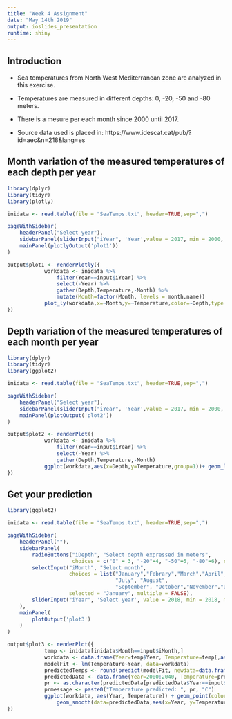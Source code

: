 ```yaml
---
title: "Week 4 Assignment"
date: "May 14th 2019"
output: ioslides_presentation
runtime: shiny
---
```


## Introduction

- Sea temperatures from North West Mediterranean zone are analyzed in this exercise.

- Temperatures are measured in different depths: 0, -20, -50 and -80 meters.

- There is a mesure per each month since 2000 until 2017.

- Source data used is placed in: https://www.idescat.cat/pub/?id=aec&n=218&lang=es


## Month variation of the measured temperatures of each depth per year

```r

library(dplyr)
library(tidyr)
library(plotly)

inidata <- read.table(file = "SeaTemps.txt", header=TRUE,sep=",")

pageWithSidebar(
    headerPanel("Select year"),
    sidebarPanel(sliderInput("iYear", 'Year',value = 2017, min = 2000, max = 2017, sep="")),
    mainPanel(plotlyOutput('plot1'))
)

output$plot1 <- renderPlotly({
            workdata <- inidata %>%
                filter(Year==input$iYear) %>%
                select(-Year) %>%
                gather(Depth,Temperature,-Month) %>%
                mutate(Month=factor(Month, levels = month.name))
            plot_ly(workdata,x=~Month,y=~Temperature,color=~Depth,type = "bar")
})
```


## Depth variation of the measured temperatures of each month per year

```r
library(dplyr)
library(tidyr)
library(ggplot2)

inidata <- read.table(file = "SeaTemps.txt", header=TRUE,sep=",")

pageWithSidebar(
    headerPanel("Select year"),
    sidebarPanel(sliderInput("iYear", 'Year',value = 2017, min = 2000, max = 2017, sep="")),
    mainPanel(plotOutput('plot2'))
)

output$plot2 <- renderPlot({
            workdata <- inidata %>%
                filter(Year==input$iYear) %>%
                select(-Year) %>%
                gather(Depth,Temperature,-Month)
            ggplot(workdata,aes(x=Depth,y=Temperature,group=1))+ geom_line()+ facet_wrap(.~ Month, ncol = 4)+ scale_x_discrete(labels= c("0", "-20", "-50", "-80"))
})
```

## Get your prediction


```r
library(ggplot2)

inidata <- read.table(file = "SeaTemps.txt", header=TRUE,sep=",")

pageWithSidebar(
    headerPanel(""),
    sidebarPanel(
        radioButtons("iDepth", "Select depth expressed in meters",
                     choices = c("0" = 3, "-20"=4, "-50"=5, "-80"=6), selected = 3),
        selectInput("iMonth", "Select month", 
                    choices = list("January","Febrary","March","April", "May", "June",
                                   "July", "August",
                                   "September", "October","November","December"),
                    selected = "January", multiple = FALSE),
        sliderInput("iYear", 'Select year', value = 2018, min = 2018, max = 2040, sep="")
    ),
    mainPanel(
        plotOutput('plot3')
    )
)

output$plot3 <- renderPlot({
            temp <- inidata[inidata$Month==input$iMonth,]
            workdata <- data.frame(Year=temp$Year, Temperature=temp[,as.numeric(input$iDepth)])
            modelFit <- lm(Temperature~Year, data=workdata)
            predictedTemps <- round(predict(modelFit, newdata=data.frame(Year=2000:2040)),1)
            predictedData <- data.frame(Year=2000:2040, Temperature=predictedTemps)
            pr <- as.character(predictedData[predictedData$Year==input$iYear,2])
            prmessage <- paste0("Temperature predicted: ", pr, "C")
            ggplot(workdata, aes(Year, Temperature)) + geom_point(color="blue") + 
                geom_smooth(data=predictedData,aes(x=Year, y=Temperature), method = "lm",se=FALSE,color="red")+geom_vline(aes(xintercept=2017)) +geom_point(aes(x=input$iYear,y=predictedData[predictedData$Year==input$iYear,2]),color="red",lwd=5)+geom_text(x=2030,y=13,label=prmessage)+ylim(10,25)
})
```


